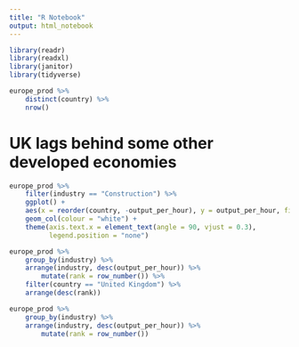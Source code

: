 ```yaml
---
title: "R Notebook"
output: html_notebook
---
```


```r
library(readr)
library(readxl)
library(janitor)
library(tidyverse)

```



```r
europe_prod %>%
    distinct(country) %>% 
    nrow()
```
# UK lags behind some other developed economies

```r
europe_prod %>% 
    filter(industry == "Construction") %>% 
    ggplot() +
    aes(x = reorder(country, -output_per_hour), y = output_per_hour, fill = country == "United Kingdom") +
    geom_col(colour = "white") +
    theme(axis.text.x = element_text(angle = 90, vjust = 0.3),
          legend.position = "none")
```

```r
europe_prod %>% 
    group_by(industry) %>% 
    arrange(industry, desc(output_per_hour)) %>% 
        mutate(rank = row_number()) %>%
    filter(country == "United Kingdom") %>% 
    arrange(desc(rank))


```

```r
europe_prod %>% 
    group_by(industry) %>% 
    arrange(industry, desc(output_per_hour)) %>% 
        mutate(rank = row_number())
```

